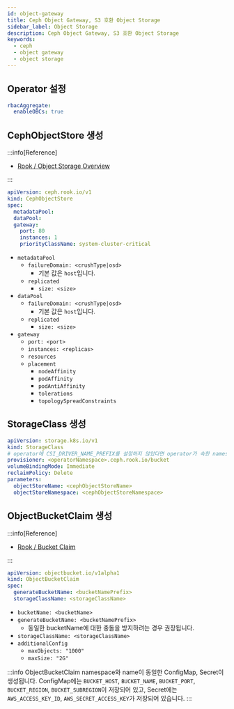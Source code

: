```yaml
---
id: object-gateway
title: Ceph Object Gateway, S3 호환 Object Storage
sidebar_label: Object Storage
description: Ceph Object Gateway, S3 호환 Object Storage
keywords:
  - ceph
  - object gateway
  - object storage
---
```


## Operator 설정

```yaml title="rook-ceph-values.yaml"
rbacAggregate:
  enableOBCs: true
```

## CephObjectStore 생성

:::info[Reference]

- [Rook / Object Storage Overview](https://rook.io/docs/rook/latest-release/Storage-Configuration/Object-Storage-RGW/object-storage/)

:::

```yaml
apiVersion: ceph.rook.io/v1
kind: CephObjectStore
spec:
  metadataPool:
  dataPool:
  gateway:
    port: 80
    instances: 1
    priorityClassName: system-cluster-critical
```

- `metadataPool`
  - `failureDomain: <crushType|osd>`
    - 기본 값은 `host`입니다.
  - `replicated`
    - `size: <size>`
- `dataPool`
  - `failureDomain: <crushType|osd>`
    - 기본 값은 `host`입니다.
  - `replicated`
    - `size: <size>`
- `gateway`
  - `port: <port>`
  - `instances: <replicas>`
  - `resources`
  - `placement`
    - `nodeAffinity`
    - `podAffinity`
    - `podAntiAffinity`
    - `tolerations`
    - `topologySpreadConstraints`

## StorageClass 생성

```yaml
apiVersion: storage.k8s.io/v1
kind: StorageClass
# operator에 CSI_DRIVER_NAME_PREFIX를 설정하지 않았다면 operator가 속한 namespace를 사용합니다.
provisioner: <operatorNamespace>.ceph.rook.io/bucket
volumeBindingMode: Immediate
reclaimPolicy: Delete
parameters:
  objectStoreName: <cephObjectStoreName>
  objectStoreNamespace: <cephObjectStoreNamespace>
```

## ObjectBucketClaim 생성

:::info[Reference]

- [Rook / Bucket Claim](https://rook.io/docs/rook/latest-release/Storage-Configuration/Object-Storage-RGW/ceph-object-bucket-claim/)

:::

```yaml
apiVersion: objectbucket.io/v1alpha1
kind: ObjectBucketClaim
spec:
  generateBucketName: <bucketNamePrefix>
  storageClassName: <storageClassName>
```

- `bucketName: <bucketName>`
- `generateBucketName: <bucketNamePrefix>`
  - 동일한 bucketName에 대한 충돌을 방지하려는 경우 권장됩니다.
- `storageClassName: <storageClassName>`
- `additionalConfig`
  - `maxObjects: "1000"`
  - `maxSize: "2G"`

:::info
ObjectBucketClaim namespace와 name이 동일한 ConfigMap, Secret이 생성됩니다. ConfigMap에는 `BUCKET_HOST`, `BUCKET_NAME`, `BUCKET_PORT`, `BUCKET_REGION`, `BUCKET_SUBREGION`이 저장되어 있고, Secret에는 `AWS_ACCESS_KEY_ID`, `AWS_SECRET_ACCESS_KEY`가 저장되어 있습니다.
:::

